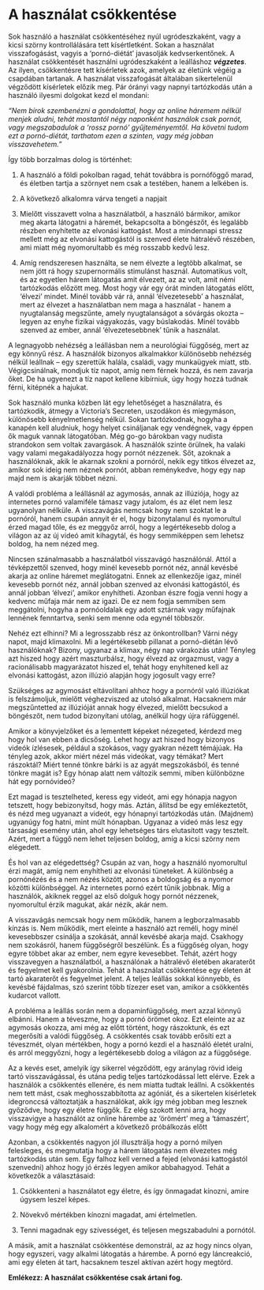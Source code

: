 # A használat csökkentése

Sok használó a használat csökkentéséhez nyúl ugródeszkaként, vagy a kicsi szörny kontrollálására tett kísértletként. Sokan a használat visszafogásást, vagyis a ‘pornó-diétát’ javasolják kedvserkentőnek. A használat csökkentését használni ugródeszkaként a leálláshoz ***végzetes***. Az ilyen, csökkentésre tett kísérletek azok, amelyek az életünk végéig a csapdában tartanak. A használat visszafogását általában sikertelenül végződött kísérletek előzik meg. Pár órányi vagy napnyi tartózkodás után a használó ilyesmi dolgokat kezd el mondani:

*“Nem bírok szembenézni a gondolattal, hogy az online háremem nélkül menjek aludni, tehát mostantól négy naponként használok csak pornót, vagy megszabadulok a ‘rossz pornó’ gyűjteményemtől. Ha követni tudom ezt a pornó-diétát, tarthatom ezen a szinten, vagy még jobban visszavehetem.”*

Így több borzalmas dolog is történhet:

1.    A használó a földi pokolban ragad, tehát továbbra is pornóföggő marad, és életben tartja a szörnyet nem csak a testében, hanem a lelkében is.

2.    A következő alkalomra várva tengeti a napjait

3.    Mielőtt visszavett volna a használatból, a használó bármikor, amikor meg akarta látogatni a háremét, bekapcsolta a böngészőt, és legalább részben enyhítette az elvonási kattogást. Most a mindennapi stressz mellett még az elvonási kattogástól is szenved élete hátralévő részében, ami miatt még nyomorultabb és még rosszabb kedvű lesz.

4.    Amíg rendszeresen használta, se nem élvezte a legtöbb alkalmat, se nem jött rá hogy szupernormális stimulánst használ. Automatikus volt, és az egyetlen hárem látogatás amit élvezett, az az volt, amit némi tartózkodás előzött meg.  Most hogy vár egy órát minden látogatás előtt, ‘élvezi’ mindet. Minél tovább vár rá, annál ‘élvezetesebb’ a használat, mert az élvezet a használatban nem maga a használat  - hanem a nyugtalanság megszűnte, amely nyugtalanságot a sóvárgás okozta -- legyen az enyhe fizikai vágyakozás, vagy búslakodás. Minél tovább szenved az ember, annál ‘élvezetesebbnek’ tűnik a használat.

A legnagyobb nehézség a leállásban nem a neurológiai függőség, mert az egy könnyű rész. A használók bizonyos alkalmakkor különösebb nehézség nélkül leállnak -- egy szerettük halála, családi, vagy munkaügyek miatt, stb. Végigcsinálnak, mondjuk tíz napot, amíg nem férnek hozzá, és nem zavarja őket. De ha ugyenezt a tíz napot kellene kibírniuk, úgy hogy hozzá tudnak férni, kitépnék a hajukat.

Sok használó munka közben lát egy lehetőséget a használatra, és tartózkodik, átmegy a Victoria’s Secreten, uszodákon és miegymáson, különösebb kényelmetlenség nélkül. Sokan tartózkodnak, hogyha a kanapén kell aludniuk, hogy helyet csináljanak egy vendégnek, vagy éppen ők maguk vannak látogatóban. Még go-go bárokban vagy nudista strandokon sem voltak zavargások. A használók szinte örülnek, ha valaki vagy valami megakadályozza hogy pornót nézzenek. Sőt, azoknak a használóknak,  akik le akarnak szokni a pornóról, nekik egy titkos élvezet az, amikor sok ideig nem néznek pornót, abban reménykedve, hogy egy nap majd nem is akarják többet nézni. 

A valódi probléma a leállásnál az agymosás, annak az illúziója, hogy az internetes pornó valamiféle támasz vagy jutalom, és az élet nem lesz ugyanolyan nélküle. A visszavágás nemcsak hogy nem szoktat le a pornóról, hanem csupán annyit ér el, hogy bizonytalanul és nyomorultul érzed magad tőle, és ez meggyőz arról, hogy a legértékesebb dolog a világon az az új videó amit kihagytál, és hogy semmiképpen sem lehetsz boldog, ha nem nézed meg.

Nincsen szánalmasabb a használatból visszavágó használónál. Attól a tévképzettől szenved, hogy minél kevesebb pornót néz, annál kevésbé akarja az online háremet meglátogatni. Ennek az ellenkezője igaz, minél kevesebb pornót néz, annál jobban szenved az elvonási kattogástól, és annál jobban ‘élvezi’, amikor enyhítheti.  Azonban észre fogja venni hogy a kedvenc műfaja már nem az igazi. De ez nem fogja semmiben sem meggátolni, hogyha a pornóoldalak egy adott sztárnak vagy műfajnak lennének fenntartva, senki sem menne oda egynél többször. 

Nehéz ezt elhinni? Mi a legrosszabb rész az önkontrollban? Várni négy napot, majd klimaxolni. Mi a legértékesebb pillanat a pornó-diétán lévő használóknak? Bizony, ugyanaz a klimax, négy nap várakozás után! Tényleg azt hiszed hogy azért maszturbálsz, hogy élvezd az orgazmust, vagy a racionálisabb magyarázatot hiszed el, tehát hogy enyhítened kell az elvonási kattogást, azon illúzió alapján hogy jogosult vagy erre?

Szükséges az agymosást eltávolítani ahhoz hogy a pornóról való illúziókat is felszámoljuk, mielőtt véghezviszed az utolsó alkalmat. Hacsaknem már megszűntetted az illúzióját annak hogy élvezed, mielőtt becsukod a böngészőt, nem tudod bizonyítani utólag, anélkül hogy újra ráfüggenél.

Amikor a könyvjelzőket és a lementett képeket nézegeted, kérdezd meg hogy hol van ebben a dicsőség. Lehet hogy azt hiszed hogy bizonyos videók ízlésesek, például a szokásos, vagy gyakran nézett témájúak. Ha tényleg azok, akkor miért nézel más videókat, vagy témákat? Mert rászoktál? Miért tenné tönkre bárki is az agyát megszokásból, és tenné tönkre magát is? Egy hónap alatt nem változik semmi, miben különbözne hát egy pornóvideó?

Ezt magad is tesztelheted, keress egy videót, ami egy hónapja nagyon tetszett, hogy bebizonyítsd, hogy más. Aztán, állítsd be egy emlékeztetőt, és nézd meg ugyanazt a videót, egy hónapnyi tartózkodás után. (Majdnem) ugyanúgy fog hatni, mint múlt hónapban. Ugyanaz a videó más lesz egy társasági esemény után, ahol egy lehetséges társ elutasított vagy tesztelt. Azért, mert a függő nem lehet teljesen boldog, amíg a kicsi szörny nem elégedett.

És hol van az elégedettség? Csupán az van, hogy a használó nyomorultul érzi magát, amíg nem enyhítheti az elvonási tüneteket. A különbség a pornónézés és a nem nézés között, azonos a boldogság és a nyomor közötti különbséggel. Az internetes pornó ezért tűnik jobbnak. Míg a használók, akiknek reggel az első dolguk hogy pornót nézzenek, nyomorultul érzik magukat, akár nézik, akár nem.

A visszavágás nemcsak hogy nem működik, hanem a legborzalmasabb kínzás is. Nem működik, mert eleinte a használó azt reméli, hogy minél kevesebbszer csinálja a szokását, annál kevésbé akarja majd. Csakhogy nem szokásról, hanem függőségről beszélünk.  És a függőség olyan, hogy egyre többet akar az ember, nem egyre kevesebbet. Tehát, azért hogy visszavegyen a használatból, a használónak a hátralévő életében akaraterőt és fegyelmet kell gyakorolnia. Tehát a használat csökkentése egy életen át tartó akaraterőt és fegyelmet jelent. A teljes leállás sokkal könnyebb, és kevésbé fájdalmas, szó szerint több tízezer eset van, amikor a csökkentés kudarcot vallott.

A probléma a leállás során nem a dopaminfüggőség, mert azzal könnyű elbánni. Hanem a téveszme, hogy a pornó örömet okoz. Ezt eleinte az az agymosás okozza, ami még az előtt történt, hogy rászoktunk, és ezt megerősíti a valódi függőség. A csökkentés csak tovább erősíti ezt a téveszmét, olyan mértékben, hogy a pornó kezdi el a használó életét uralni, és arról meggyőzni, hogy a legértékesebb dolog a világon az a függősége.

Az a kevés eset, amelyik így sikerrel végződött, egy aránylag rövid ideig tartó visszavágással, és utána pedig teljes tartózkodással lett elérve. Ezek a használók a csökkentés ellenére, és nem miatta tudtak leállni. A csökkentés nem tett mást, csak meghosszabbította az agóniát, és a sikertelen kísérletek idegronccsá változtatják a használókat, akik így még jobban meg lesznek győződve, hogy egy életre függők. Ez elég szokott lenni arra, hogy visszavigye a használót az online hárembe az ‘örömért’ meg a ‘támaszért’, vagy hogy még egy alkalomért a következő próbálkozás előtt

Azonban, a csökkentés nagyon jól illusztrálja hogy a pornó milyen felesleges, és megmutatja hogy a hárem látogatás nem élvezetes még tartózkodás után sem. Egy falhoz kell verned a fejed (elvonási kattogástól szenvedni) ahhoz hogy jó érzés legyen amikor abbahagyod. Tehát a következők a választásaid:

1.    Csökkenteni a használatot egy életre, és így önmagadat kínozni, amire úgysem leszel képes.

2.    Növekvő mértékben kínozni magadat, ami értelmetlen.

3.    Tenni magadnak egy szívességet, és teljesen megszabadulni a pornótól.

A másik, amit a használat csökkentése demonstrál, az az hogy nincs olyan, hogy egyszeri, vagy alkalmi látogatás a hárembe. A pornó egy láncreakció, ami egy életen át tart, hacsaknem teszel aktívan azért hogy megtörd. 

**Emlékezz: A használat csökkentése csak ártani fog.**
